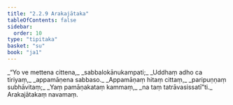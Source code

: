 ```yaml
---
title: "2.2.9 Arakajātaka"
tableOfContents: false
sidebar:
  order: 10
type: "tipitaka"
basket: "su"
book: "ja1"
---
```



<DynamicBreadcrumb />

<Division number="37" book="ja1">

<Paragraph number="398" type="verses" book="ja1">
_“Yo ve mettena cittena,_  
_sabbalokānukampati;_  
_Uddhaṃ adho ca tiriyaṃ,_  
_appamāṇena sabbaso._  

</Paragraph>

</Division>
<Division number="38" book="ja1">

<Paragraph number="399" type="verses" book="ja1">
_Appamāṇaṃ hitaṃ cittaṃ,_  
_paripuṇṇaṃ subhāvitaṃ;_  
_Yaṃ pamāṇakataṃ kammaṃ,_  
_na taṃ tatrāvasissatī”ti._  


</Paragraph>
</Division>

<Paragraph number="400" type="center" book="ja1">
Arakajātakaṃ navamaṃ.
</Paragraph>